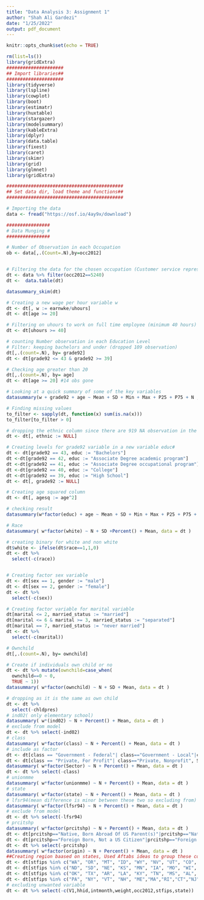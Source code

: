 ```yaml
---
title: "Data Analysis 3: Assignment 1"
author: "Shah Ali Gardezi"
date: "1/25/2022"
output: pdf_document
---
```


```r
knitr::opts_chunk$set(echo = TRUE)
```

```r
rm(list=ls())
library(gridExtra)
#####################
## Import libraries##
#####################
library(tidyverse)
library(lspline)
library(cowplot)
library(boot)
library(estimatr)
library(huxtable)
library(stargazer)
library(modelsummary)
library(kableExtra)
library(dplyr)
library(data.table)
library(fixest)
library(caret)
library(skimr)
library(grid)
library(glmnet)
library(gridExtra)
```

```r
###########################################
## Set data dir, load theme and functions##
###########################################

# Importing the data
data <- fread("https://osf.io/4ay9x/download")
```

```r
################
# Data Munging #
################

# Number of Observation in each Occupation 
ob <- data[,.(Count=.N),by=occ2012]


# Filtering the data for the chosen occupation (Customer service representative)
dt <- data %>% filter(occ2012==5240)
dt <-  data.table(dt)

datasummary_skim(dt)

# Creating a new wage per hour variable w
dt <- dt[, w := earnwke/uhours]
dt <- dt[age >= 20]

# Filtering on uhours to work on full time employee (minimum 40 hours) (dropped obs = 620 obs)
dt <- dt[uhours >= 40]

# counting Number observation in each Education Level
# Filter: keeping bachelors and under (dropped 109 observation)
dt[,.(count=.N), by= grade92]
dt <- dt[grade92 <= 43 & grade92 >= 39]  

# Checking age greater than 20
dt[,.(count=.N), by= age]
dt <- dt[age >= 20] #14 obs gone

# Looking at a quick summary of some of the key variables
datasummary(w + grade92 + age ~ Mean + SD + Min + Max + P25 + P75 + N , data = dt)

# Finding missing values
to_filter <- sapply(dt, function(x) sum(is.na(x)))
to_filter[to_filter > 0]

# dropping the ethnic column since there are 919 NA observation in the column 
dt <- dt[, ethnic := NULL]

```



```r

# Creating levels for grade92 variable in a new variable educ#
dt <- dt[grade92 == 43, educ := "Bachelors"]
dt <-dt[grade92 == 42, educ := "Associate Degree academic program"]
dt <-dt[grade92 == 41, educ := "Associate Degree occupational program"]
dt <-dt[grade92 == 40, educ := "College"]
dt <-dt[grade92 == 39, educ := "High School"]
dt <- dt[, grade92 := NULL]

# Creating age squared column
dt <- dt[, agesq := age^2]

# checking result
datasummary(w*factor(educ) + age ~ Mean + SD + Min + Max + P25 + P75 + N , data = dt)

# Race
datasummary( w*factor(white) ~ N + SD +Percent() + Mean, data = dt )

# creating binary for white and non white
dt$white <- ifelse(dt$race==1,1,0)
dt <- dt %>%
  select(-c(race))


# Creating factor sex variable
dt <- dt[sex == 1, gender := "male"]
dt <- dt[sex == 2, gender := "female"]
dt <- dt %>%
  select(-c(sex))

# Creating factor variable for marital variable
dt[marital <= 2, married_status := "married"]
dt[marital <= 6 & marital >= 3, married_status := "separated"]
dt[marital == 7, married_status := "never married"]
dt <- dt %>%
  select(-c(marital))

# Ownchild
dt[,.(count=.N), by= ownchild]

# Create if individuals own child or no
dt <- dt %>% mutate(ownchild=case_when(
  ownchild==0 ~ 0,
  TRUE ~ 1))
datasummary( w*factor(ownchild) ~ N + SD + Mean, data = dt ) 

# dropping as it is the same as own child
dt <- dt %>%
  select(-chldpres)
# ind02( only elementary school)
datasummary( w*(ind02) ~ N + Percent() + Mean, data = dt ) 
# exclude from model
dt <- dt %>% select(-ind02)
# class
datasummary( w*factor(class) ~ N + Percent() + Mean, data = dt ) 
# include as factor
dt <- dt[class == "Government - Federal"| class=="Government - Local"|class=="Government - State", Sector := "Government"]
dt <- dt[class == "Private, For Profit"| class=="Private, Nonprofit", Sector := "Private"]
datasummary( w*factor(Sector) ~ N + Percent() + Mean, data = dt ) 
dt <- dt %>% select(-class)
# unionmme
datasummary( w*factor(unionmme) ~ N + Percent() + Mean, data = dt ) 
# state 
datasummary( w*factor(state) ~ N + Percent() + Mean, data = dt ) 
# lfsr94(mean difference is minor between these two so excluding from)
datasummary( w*factor(lfsr94) ~ N + Percent() + Mean, data = dt ) 
# exclude from model
dt <- dt %>% select(-lfsr94)
# prcitshp
datasummary( w*factor(prcitshp) ~ N + Percent() + Mean, data = dt ) 
dt <- dt[prcitshp=="Native, Born Abroad Of US Parent(s)"|prcitshp=="Native, Born in PR or US Outlying Area"|prcitshp=="Native, Born In US",origin := "Native"]
dt <- dt[prcitshp=="Foreign Born, Not a US Citizen"|prcitshp=="Foreign Born, US Cit By Naturalization",origin := "Foreign "]
dt <- dt %>% select(-prcitshp)
datasummary( w*factor(origin) ~ N + Percent() + Mean, data = dt ) 
##Creating region baased on states, Used Aftabs ideas to group these codes in region 
dt <- dt[stfips %in% c("WA", "OR", "MT", "ID", "WY", "NV", "UT", "CO", "AZ", "NM", "HI", "AK", "CA"), region := "west"]
dt <- dt[stfips %in% c("ND", "SD", "NE", "KS", "MN", "IA", "MO", "WI", "IL", "IN", "MI", "OH"), region := "mid-west"]
dt <- dt[stfips %in% c("OK", "TX", "AR", "LA", "KY", "TN", "MS", "AL", "WV", "VA", "NC", "SC", "GA", "FL", "DC","MD","DE"), region := "south"]
dt <- dt[stfips %in% c("PA", "NY", "VT", "NH", "ME","MA","RI","CT","NJ"), region := "north-east"]
# excluding unwanted variable
dt <- dt %>% select(-c(V1,hhid,intmonth,weight,occ2012,stfips,state))
```



